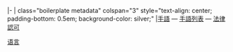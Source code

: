 |-
| class="boilerplate metadata" colspan="3" style="text-align: center; padding-bottom: 0.5em; background-color: silver;" |[[手語]] — [[手語列表]] — [[手語的法律認可|法律認可]]<noinclude>
[[Category:语言模板|{{PAGENAME}}]]
[[Category:语言信息框模板|语言]]
</noinclude>